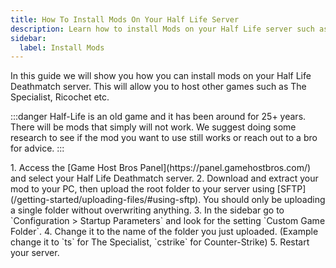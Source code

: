 ```yaml
---
title: How To Install Mods On Your Half Life Server
description: Learn how to install Mods on your Half Life server such as The Specialist.
sidebar:
  label: Install Mods
---
```


In this guide we will show you how you can install mods on your Half Life Deathmatch server. This will allow you to host other games such as The Specialist, Ricochet etc.

:::danger
Half-Life is an old game and it has been around for 25+ years. There will be mods that simply will not work. We suggest doing some research to see if the mod you want to use still works or reach out to a bro for advice.
:::

<Steps>
1. Access the [Game Host Bros Panel](https://panel.gamehostbros.com/) and select your Half Life Deathmatch server.
2. Download and extract your mod to your PC, then upload the root folder to your server using [SFTP](/getting-started/uploading-files/#using-sftp). You should only be uploading a single folder without overwriting anything.
3. In the sidebar go to `Configuration > Startup Parameters` and look for the setting `Custom Game Folder`.
4. Change it to the name of the folder you just uploaded. (Example change it to `ts` for The Specialist, `cstrike` for Counter-Strike)
5. Restart your server.
</Steps>